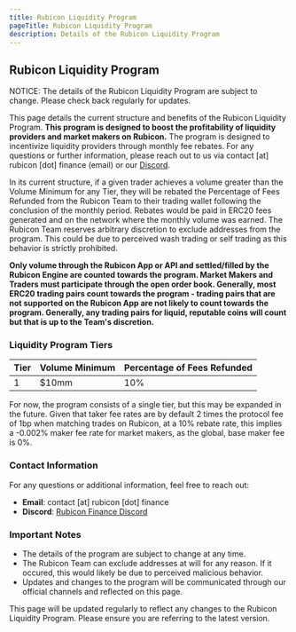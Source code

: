 ```yaml
---
title: Rubicon Liquidity Program
pageTitle: Rubicon Liquidity Program
description: Details of the Rubicon Liquidity Program
---
```


## Rubicon Liquidity Program


<Callout type="fees" title="Subject to Change">
  NOTICE: The details of the Rubicon Liquidity Program are subject to change. Please check back regularly for updates.
</Callout>

This page details the current structure and benefits of the Rubicon Liquidity Program. **This program is designed to boost the profitability of liquidity providers and market makers on Rubicon.** The program is designed to incentivize liquidity providers through monthly fee rebates. For any questions or further information, please reach out to us via contact [at] rubicon [dot] finance (email) or our [Discord](https://discord.com/invite/E7pS24J).

In its current structure, if a given trader achieves a volume greater than the Volume Minimum for any Tier, they will be rebated the Percentage of Fees Refunded from the Rubicon Team to their trading wallet following the conclusion of the monthly period. Rebates would be paid in ERC20 fees generated and on the network where the monthly volume was earned. The Rubicon Team reserves arbitrary discretion to exclude addresses from the program. This could be due to perceived wash trading or self trading as this behavior is strictly prohibited.

**Only volume through the Rubicon App or API and settled/filled by the Rubicon Engine are counted towards the program. Market Makers and Traders must participate through the open order book. Generally, most ERC20 trading pairs count towards the program - trading pairs that are not supported on the Rubicon App are not likely to count towards the program. Generally, any trading pairs for liquid, reputable coins will count but that is up to the Team's discretion.**

### Liquidity Program Tiers

| Tier | Volume Minimum | Percentage of Fees Refunded |
| ---- | -------------- | --------------------------- |
| 1    | $10mm          | 10%                         |

For now, the program consists of a single tier, but this may be expanded in the future. Given that taker fee rates are by default 2 times the protocol fee of 1bp when matching trades on Rubicon, at a 10% rebate rate, this implies a -0.002% maker fee rate for market makers, as the global, base maker fee is 0%.

### Contact Information

For any questions or additional information, feel free to reach out:
- **Email**: contact [at] rubicon [dot] finance
- **Discord**: [Rubicon Finance Discord](https://discord.com/invite/E7pS24J)

### Important Notes

- The details of the program are subject to change at any time.
- The Rubicon Team can exclude addresses at will for any reason. If it occured, this would likely be due to perceived malicious behavior.
- Updates and changes to the program will be communicated through our official channels and reflected on this page.

This page will be updated regularly to reflect any changes to the Rubicon Liquidity Program. Please ensure you are referring to the latest version.

